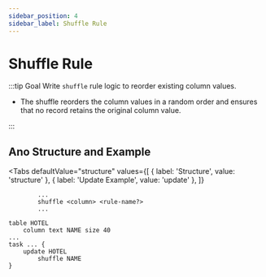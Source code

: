 ```yaml
---
sidebar_position: 4
sidebar_label: Shuffle Rule
---
```



# Shuffle Rule

:::tip Goal
Write `shuffle` rule logic to reorder existing column values.

- The shuffle reorders the column values in a random order and ensures that no record retains the original column value.

:::

## Ano Structure and Example

<Tabs
  defaultValue="structure"
  values={[
    { label: 'Structure', value: 'structure' },
    { label: 'Update Example', value: 'update' },
  ]}
>

<TabItem value="structure">

```ano
        ...
        shuffle <column> <rule-name?>
        ...
```

</TabItem>

<TabItem value="update">

```ano
table HOTEL
    column text NAME size 40
...
task ... {
    update HOTEL
        shuffle NAME
}
```

</TabItem>

</Tabs>
